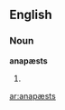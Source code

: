 ==English==

===Noun===
'''anapæsts'''

# {{plural of|[[anapæst]]}}

{{anagrams:en/aanpsst}}
[[ar:anapæsts]]